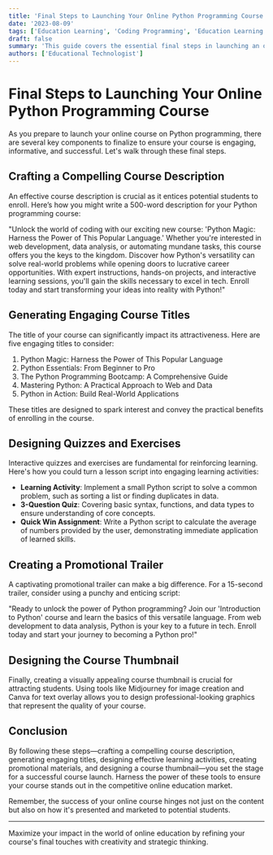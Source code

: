 ```yaml
---
title: 'Final Steps to Launching Your Online Python Programming Course'
date: '2023-08-09'
tags: ['Education Learning', 'Coding Programming', 'Education Learning', 'Business Marketing']
draft: false
summary: 'This guide covers the essential final steps in launching an online course, from writing captivating course descriptions to creating quizzes and promotional trailers.'
authors: ['Educational Technologist']
---
```


# Final Steps to Launching Your Online Python Programming Course

As you prepare to launch your online course on Python programming, there are several key components to finalize to ensure your course is engaging, informative, and successful. Let's walk through these final steps.

## Crafting a Compelling Course Description

An effective course description is crucial as it entices potential students to enroll. Here’s how you might write a 500-word description for your Python programming course:

"Unlock the world of coding with our exciting new course: 'Python Magic: Harness the Power of This Popular Language.' Whether you're interested in web development, data analysis, or automating mundane tasks, this course offers you the keys to the kingdom. Discover how Python's versatility can solve real-world problems while opening doors to lucrative career opportunities. With expert instructions, hands-on projects, and interactive learning sessions, you'll gain the skills necessary to excel in tech. Enroll today and start transforming your ideas into reality with Python!"

## Generating Engaging Course Titles

The title of your course can significantly impact its attractiveness. Here are five engaging titles to consider:
1. Python Magic: Harness the Power of This Popular Language
2. Python Essentials: From Beginner to Pro
3. The Python Programming Bootcamp: A Comprehensive Guide
4. Mastering Python: A Practical Approach to Web and Data
5. Python in Action: Build Real-World Applications

These titles are designed to spark interest and convey the practical benefits of enrolling in the course.

## Designing Quizzes and Exercises

Interactive quizzes and exercises are fundamental for reinforcing learning. Here's how you could turn a lesson script into engaging learning activities:
- **Learning Activity**: Implement a small Python script to solve a common problem, such as sorting a list or finding duplicates in data.
- **3-Question Quiz**: Covering basic syntax, functions, and data types to ensure understanding of core concepts.
- **Quick Win Assignment**: Write a Python script to calculate the average of numbers provided by the user, demonstrating immediate application of learned skills.

## Creating a Promotional Trailer

A captivating promotional trailer can make a big difference. For a 15-second trailer, consider using a punchy and enticing script:

"Ready to unlock the power of Python programming? Join our 'Introduction to Python' course and learn the basics of this versatile language. From web development to data analysis, Python is your key to a future in tech. Enroll today and start your journey to becoming a Python pro!"

## Designing the Course Thumbnail

Finally, creating a visually appealing course thumbnail is crucial for attracting students. Using tools like Midjourney for image creation and Canva for text overlay allows you to design professional-looking graphics that represent the quality of your course.

## Conclusion

By following these steps—crafting a compelling course description, generating engaging titles, designing effective learning activities, creating promotional materials, and designing a course thumbnail—you set the stage for a successful course launch. Harness the power of these tools to ensure your course stands out in the competitive online education market.

Remember, the success of your online course hinges not just on the content but also on how it's presented and marketed to potential students.

---

Maximize your impact in the world of online education by refining your course's final touches with creativity and strategic thinking.

